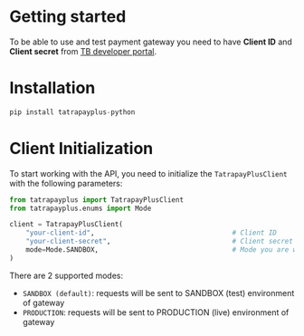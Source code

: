 
# Getting started

To be able to use and test payment gateway you need to have **Client ID** and **Client secret** from [TB developer portal](https://developer.tatrabanka.sk/).

# Installation
```python
pip install tatrapayplus-python
```
# Client Initialization

To start working with the API, you need to initialize the `TatrapayPlusClient` with the following parameters:

```python
from tatrapayplus import TatrapayPlusClient
from tatrapayplus.enums import Mode

client = TatrapayPlusClient(
    "your-client-id",                                  # Client ID
    "your-client-secret",                              # Client secret
    mode=Mode.SANDBOX,                                 # Mode you are working with: SANDBOX or PRODUCTION
)
```

There are 2 supported modes:
- `SANDBOX (default)`: requests will be sent to SANDBOX (test) environment of gateway
- `PRODUCTION`: requests will be sent to PRODUCTION (live) environment of gateway